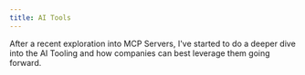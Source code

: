 ```yaml
---
title: AI Tools
---
```


After a recent exploration into MCP Servers, I've started to do a deeper dive into the
AI Tooling and how companies can best leverage them going forward.